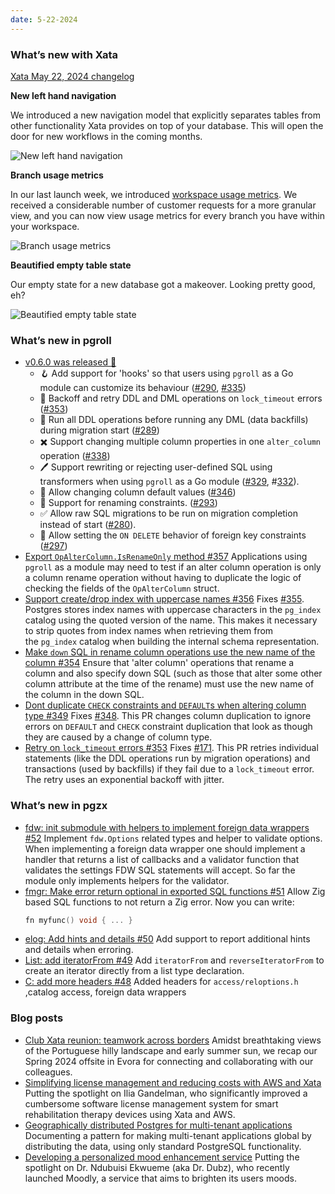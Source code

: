 ```yaml
---
date: 5-22-2024
---
```


### What’s new with Xata

<ArticleVideo
  platform="html"
  src="/images/2024-05-22-changelog.mp4"
  width="1298"
  height="720"
/>

[Xata May 22, 2024 changelog](/images/changelog-2024-05-22.mp4)

**New left hand navigation**

We introduced a new navigation model that explicitly separates tables from other functionality Xata provides on top of your database. This will open the door for new workflows in the coming months.

![New left hand navigation](/images/2024-05-22-new-navigation.png)

**Branch usage metrics**

In our last launch week, we introduced [workspace usage metrics](https://xata.io/blog/usage-metrics-launch). We received a considerable number of customer requests for a more granular view, and you can now view usage metrics for every branch you have within your workspace.

![Branch usage metrics](/images/2024-05-22-branch-usage.png)

**Beautified empty table state**

Our empty state for a new database got a makeover. Looking pretty good, eh?

![Beautified empty table state](/images/2024-05-22-empty-table-before-after.png)

### What’s new in pgroll

* [v0.6.0 was released 🎉](https://github.com/xataio/pgroll/releases/tag/v0.6.0)
  * 🪝 Add support for 'hooks' so that users using `pgroll` as a Go module can customize its behaviour ([#290](https://github.com/xataio/pgroll/pull/290), [#335](https://github.com/xataio/pgroll/pull/335))
  * 🚥 Backoff and retry DDL and DML operations on `lock_timeout` errors ([#353](https://github.com/xataio/pgroll/pull/353))
  * 🔗 Run all DDL operations before running any DML (data backfills) during migration start ([#289](https://github.com/xataio/pgroll/pull/289))
  * ✖️ Support changing multiple column properties in one `alter_column` operation ([#338](https://github.com/xataio/pgroll/pull/338))
  * 🖊️ Support rewriting or rejecting user-defined SQL using transformers when using `pgroll` as a Go module ([#329](https://github.com/xataio/pgroll/pull/329), #[332](https://github.com/xataio/pgroll/pull/332)).
  * 🫱 Allow changing column default values ([#346](https://github.com/xataio/pgroll/pull/346))
  * 📛 Support for renaming constraints. ([#293](https://github.com/xataio/pgroll/pull/293))
  * ✅ Allow raw SQL migrations to be run on migration completion instead of start ([#280](https://github.com/xataio/pgroll/pull/280)).
  * 🔑 Allow setting the `ON DELETE` behavior of foreign key constraints ([#297](https://github.com/xataio/pgroll/pull/297))
* [Export `OpAlterColumn.IsRenameOnly` method #357](https://github.com/xataio/pgroll/pull/357)
  Applications using `pgroll` as a module may need to test if an alter column operation is only a column rename operation without having to duplicate the logic of checking the fields of the `OpAlterColumn` struct.
* [Support create/drop index with uppercase names #356](https://github.com/xataio/pgroll/pull/356)
  Fixes [#355](https://github.com/xataio/pgroll/issues/355). Postgres stores index names with uppercase characters in the `pg_index` catalog using the quoted version of the name. This makes it necessary to strip quotes from index names when retrieving them from the `pg_index` catalog when building the internal schema representation.
* [Make `down` SQL in rename column operations use the new name of the column #354](https://github.com/xataio/pgroll/pull/354)
  Ensure that 'alter column' operations that rename a column and also specify down SQL (such as those that alter some other column attribute at the time of the rename) must use the new name of the column in the down SQL.
* [Dont duplicate `CHECK` constraints and `DEFAULT`s when altering column type #349](https://github.com/xataio/pgroll/pull/349)
  Fixes [#348](https://github.com/xataio/pgroll/issues/348). This PR changes column duplication to ignore errors on `DEFAULT` and `CHECK` constraint duplication that look as though they are caused by a change of column type.
* [Retry on `lock_timeout` errors #353](https://github.com/xataio/pgroll/pull/353)
  Fixes [#171](https://github.com/xataio/pgroll/issues/171). This PR retries individual statements (like the DDL operations run by migration operations) and transactions (used by backfills) if they fail due to a `lock_timeout` error. The retry uses an exponential backoff with jitter.

### What’s new in pgzx

* [fdw: init submodule with helpers to implement foreign data wrappers #52](https://github.com/xataio/pgzx/pull/52)
  Implement `fdw.Options` related types and helper to validate options. When implementing a foreign data wrapper one should implement a handler that returns a list of callbacks and a validator function that validates the settings FDW SQL statements will accept. So far the module only implements helpers for the validator.
* [fmgr: Make error return optional in exported SQL functions #51](https://github.com/xataio/pgzx/pull/51)
  Allow Zig based SQL functions to not return a Zig error. Now you can write:
  ```c
  fn myfunc() void { ... }
  ```
* [elog: Add hints and details #50](https://github.com/xataio/pgzx/pull/50)
  Add support to report additional hints and details when erroring.
* [List: add iteratorFrom #49](https://github.com/xataio/pgzx/pull/49)
  Add `iteratorFrom` and `reverseIteratorFrom` to create an iterator directly from a list type declaration.
* [C: add more headers #48](https://github.com/xataio/pgzx/pull/48)
  Added headers for `access/reloptions.h` ,catalog access, foreign data wrappers

### Blog posts

* [Club Xata reunion: teamwork across borders](https://xata.io/blog/offsite-evora-2024)
  Amidst breathtaking views of the Portuguese hilly landscape and early summer sun, we recap our Spring 2024 offsite in Evora for connecting and collaborating with our colleagues.
* [Simplifying license management and reducing costs with AWS and Xata](https://xata.io/blog/community-spotlight-simplifying-license-management)
  Putting the spotlight on Ilia Gandelman, who significantly improved a cumbersome software license management system for smart rehabilitation therapy devices using Xata and AWS.
* [Geographically distributed Postgres for multi-tenant applications](https://xata.io/blog/geo-distributed-postgres)
  Documenting a pattern for making multi-tenant applications global by distributing the data, using only standard PostgreSQL functionality.
* [Developing a personalized mood enhancement service](https://xata.io/blog/community-spotlight-personalization-service)
  Putting the spotlight on Dr. Ndubuisi Ekwueme (aka Dr. Dubz), who recently launched Moodly, a service that aims to brighten its users moods.